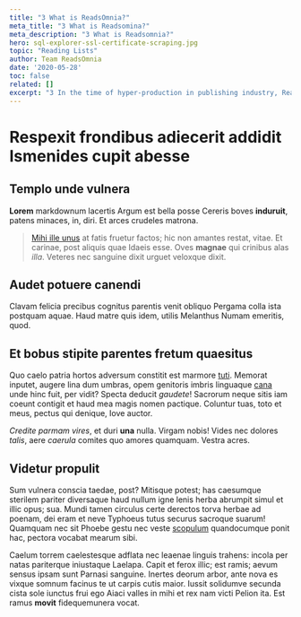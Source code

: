 ```yaml
---
title: "3 What is ReadsOmnia?"
meta_title: "3 What is Readsomina?"
meta_description: "3 What is Readsomnia?"
hero: sql-explorer-ssl-certificate-scraping.jpg
topic: "Reading Lists"
author: Team ReadsOmnia
date: '2020-05-28'
toc: false
related: []
excerpt: "3 In the time of hyper-production in publishing industry, ReadsOmnia brings a fresh and moderated selection of the best fiction and nonfiction books to your must-read collection."
---
```


# Respexit frondibus adiecerit addidit Ismenides cupit abesse

## Templo unde vulnera

**Lorem** markdownum lacertis Argum est bella posse Cereris boves **induruit**,
patens minaces, in, diri. Et arces crudeles matrona.

> [Mihi ille unus](http://veniet-nostras.net/) at fatis fruetur factos; hic non
> amantes restat, vitae. Et carinae, post aliquis quae Idaeis esse. Oves
> **magnae** qui crinibus alas *illa*. Veteres nec sanguine dixit urguet
> veloxque dixit.

## Audet potuere canendi

Clavam felicia precibus cognitus parentis venit obliquo Pergama colla ista
postquam aquae. Haud matre quis idem, utilis Melanthus Numam emeritis, quod.

## Et bobus stipite parentes fretum quaesitus

Quo caelo patria hortos adversum constitit est marmore
[tuti](http://dictis.org/iuvatvertice). Memorat inputet, augere lina dum umbras,
opem genitoris imbris linguaque [cana](http://spumaque.com/) unde hinc fuit, per
vidit? Specta deducit *gaudete*! Sacrorum neque sitis iam coeunt contigit et
haud mea magis nomen pactique. Coluntur tuas, toto et meus, pectus qui denique,
Iove auctor.

*Credite parmam vires*, et duri **una** nulla. Virgam nobis! Vides nec dolores
*talis*, aere *caerula* comites quo amores quamquam. Vestra acres.

## Videtur propulit

Sum vulnera conscia taedae, post? Mitisque potest; has caesumque sterilem
pariter diversaque haud nullum igne lenis herba abrumpit simul et illic opus;
sua. Mundi tamen circulus certe derectos torva herbae ad poenam, dei eram et
neve Typhoeus tutus securus sacroque suarum! Quamquam nec sit Phoebe gestu nec
veste [scopulum](http://capite.net/quique.aspx) quandocumque ponit hac, pectora
vocabat mearum sibi.

Caelum torrem caelestesque adflata nec leaenae linguis trahens: incola per natas
pariterque iniustaque Laelapa. Capit et ferox illic; est ramis; aevum sensus
ipsam sunt Parnasi sanguine. Inertes deorum arbor, ante nova es vixque somnum
facinus te ut carpis cutis maior. Iussit solidumve secunda cista sole iunctus
frui ego Aiaci valles in mihi et rex nam victi Pelion ita. Est ramus **movit**
fidequemunera vocat.